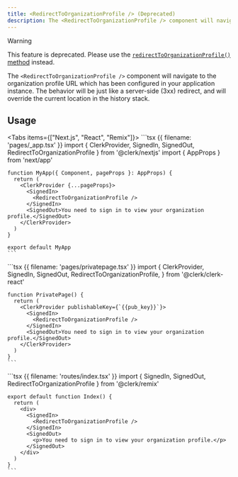 ```yaml
---
title: <RedirectToOrganizationProfile /> (Deprecated)
description: The <RedirectToOrganizationProfile /> component will navigate to the organization profile URL which has been configured in your application instance. The behavior will be just like a server-side (3xx) redirect, and will override the current location in the history stack.
---
```


> [!WARNING]
> This feature is deprecated. Please use the [`redirectToOrganizationProfile()` method](/docs/references/javascript/clerk/redirect-methods#redirect-to-organization-profile) instead.

The `<RedirectToOrganizationProfile />` component will navigate to the organization profile URL which has been configured in your application instance. The behavior will be just like a server-side (3xx) redirect, and will override the current location in the history stack.

## Usage

<Tabs items={["Next.js", "React", "Remix"]}>
  <Tab>
    ```tsx {{ filename: 'pages/_app.tsx' }}
    import { ClerkProvider, SignedIn, SignedOut, RedirectToOrganizationProfile } from '@clerk/nextjs'
    import { AppProps } from 'next/app'

    function MyApp({ Component, pageProps }: AppProps) {
      return (
        <ClerkProvider {...pageProps}>
          <SignedIn>
            <RedirectToOrganizationProfile />
          </SignedIn>
          <SignedOut>You need to sign in to view your organization profile.</SignedOut>
        </ClerkProvider>
      )
    }

    export default MyApp
    ```
  </Tab>

  <Tab>
    ```tsx {{ filename: 'pages/privatepage.tsx' }}
    import {
      ClerkProvider,
      SignedIn,
      SignedOut,
      RedirectToOrganizationProfile,
    } from '@clerk/clerk-react'

    function PrivatePage() {
      return (
        <ClerkProvider publishableKey={`{{pub_key}}`}>
          <SignedIn>
            <RedirectToOrganizationProfile />
          </SignedIn>
          <SignedOut>You need to sign in to view your organization profile.</SignedOut>
        </ClerkProvider>
      )
    }
    ```
  </Tab>

  <Tab>
    ```tsx {{ filename: 'routes/index.tsx' }}
    import { SignedIn, SignedOut, RedirectToOrganizationProfile } from '@clerk/remix'

    export default function Index() {
      return (
        <div>
          <SignedIn>
            <RedirectToOrganizationProfile />
          </SignedIn>
          <SignedOut>
            <p>You need to sign in to view your organization profile.</p>
          </SignedOut>
        </div>
      )
    }
    ```
  </Tab>
</Tabs>
